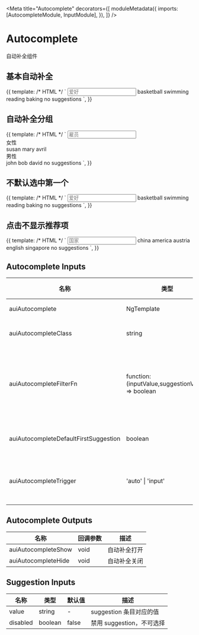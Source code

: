 

<Meta
  title="Autocomplete"
  decorators={[
    moduleMetadata({
      imports: [AutocompleteModule, InputModule],
    }),
  ]}
/>

# Autocomplete

自动补全组件

## 基本自动补全

<Canvas>
  <Story
    name="Basic"
    height="260px"
  >
    {{
      template: /* HTML */ `
        <input
          aui-input
          [auiAutocomplete]="suggestions"
          placeholder="爱好"
        />
        <aui-autocomplete #suggestions>
          <aui-suggestion value="basketball">basketball</aui-suggestion>
          <aui-suggestion value="swimming">swimming</aui-suggestion>
          <aui-suggestion value="reading">reading</aui-suggestion>
          <aui-suggestion value="baking">baking</aui-suggestion>
          <aui-autocomplete-placeholder>
            no suggestions
          </aui-autocomplete-placeholder>
        </aui-autocomplete>
      `,
    }}
  </Story>
</Canvas>

## 自动补全分组

<Canvas>
  <Story
    name="Suggestions Group"
    height="360px"
  >
    {{
      template: /* HTML */ `
        <input
          aui-input
          [auiAutocomplete]="suggestions"
          placeholder="雇员"
        />
        <aui-autocomplete #suggestions>
          <aui-suggestion-group>
            <div auiSuggestionGroupTitle>女性</div>
            <aui-suggestion value="susan">susan</aui-suggestion>
            <aui-suggestion value="mary">mary</aui-suggestion>
            <aui-suggestion value="avril">avril</aui-suggestion>
          </aui-suggestion-group>
          <aui-suggestion-group>
            <div auiSuggestionGroupTitle>男性</div>
            <aui-suggestion value="john">john</aui-suggestion>
            <aui-suggestion value="bob">bob</aui-suggestion>
            <aui-suggestion
              value="david"
              [disabled]="true"
            >
              david
            </aui-suggestion>
          </aui-suggestion-group>
          <aui-autocomplete-placeholder>
            no suggestions
          </aui-autocomplete-placeholder>
        </aui-autocomplete>
      `,
    }}
  </Story>
</Canvas>

## 不默认选中第一个

<Canvas>
  <Story
    name="Not First"
    height="260px"
  >
    {{
      template: /* HTML */ `
        <input
          aui-input
          [auiAutocomplete]="suggestions"
          [auiAutocompleteDefaultFirstSuggestion]="false"
          placeholder="爱好"
        />
        <aui-autocomplete #suggestions>
          <aui-suggestion value="basketball">basketball</aui-suggestion>
          <aui-suggestion value="swimming">swimming</aui-suggestion>
          <aui-suggestion value="reading">reading</aui-suggestion>
          <aui-suggestion value="baking">baking</aui-suggestion>
          <aui-autocomplete-placeholder>
            no suggestions
          </aui-autocomplete-placeholder>
        </aui-autocomplete>
      `,
    }}
  </Story>
</Canvas>

## 点击不显示推荐项

<Canvas>
  <Story
    name="No Trigger"
    height="260px"
  >
    {{
      template: /* HTML */ `
        <input
          aui-input
          [auiAutocomplete]="suggestions"
          auiAutocompleteTrigger="input"
          placeholder="国家"
        />
        <aui-autocomplete #suggestions>
          <aui-suggestion value="china">china</aui-suggestion>
          <aui-suggestion value="america">america</aui-suggestion>
          <aui-suggestion value="austria">austria</aui-suggestion>
          <aui-suggestion value="english">english</aui-suggestion>
          <aui-suggestion value="singapore">singapore</aui-suggestion>
          <aui-autocomplete-placeholder>
            no suggestions
          </aui-autocomplete-placeholder>
        </aui-autocomplete>
      `,
    }}
  </Story>
</Canvas>

## Autocomplete Inputs

| 名称                                  | 类型                                              | 默认值 | 描述                                                                           |
| ------------------------------------- | ------------------------------------------------- | ------ | ------------------------------------------------------------------------------ |
| auiAutocomplete                       | NgTemplate                                        | -      | 自动补全组件模板引用                                                           |
| auiAutocompleteClass                  | string                                            | -      | 向自动补全组件添加类名                                                         |
| auiAutocompleteFilterFn               | function: (inputValue,suggestionValue) => boolean | -      | 自动补全过滤器,传入参数为当前输入文本和 suggestion 的 value 值，符合条件的显示 |
| auiAutocompleteDefaultFirstSuggestion | boolean                                           | true   | 下拉时自动选中第一个，回车即可选中                                             |
| auiAutocompleteTrigger                | 'auto' \| 'input'                                 | 'auto' | 点击输入框时是否显示推荐项，默认 auto 为显示                                   |

## Autocomplete Outputs

| 名称                | 回调参数 | 描述         |
| ------------------- | -------- | ------------ |
| auiAutocompleteShow | void     | 自动补全打开 |
| auiAutocompleteHide | void     | 自动补全关闭 |

## Suggestion Inputs

| 名称     | 类型    | 默认值 | 描述                      |
| -------- | ------- | ------ | ------------------------- |
| value    | string  | -      | suggestion 条目对应的值   |
| disabled | boolean | false  | 禁用 suggestion，不可选择 |
